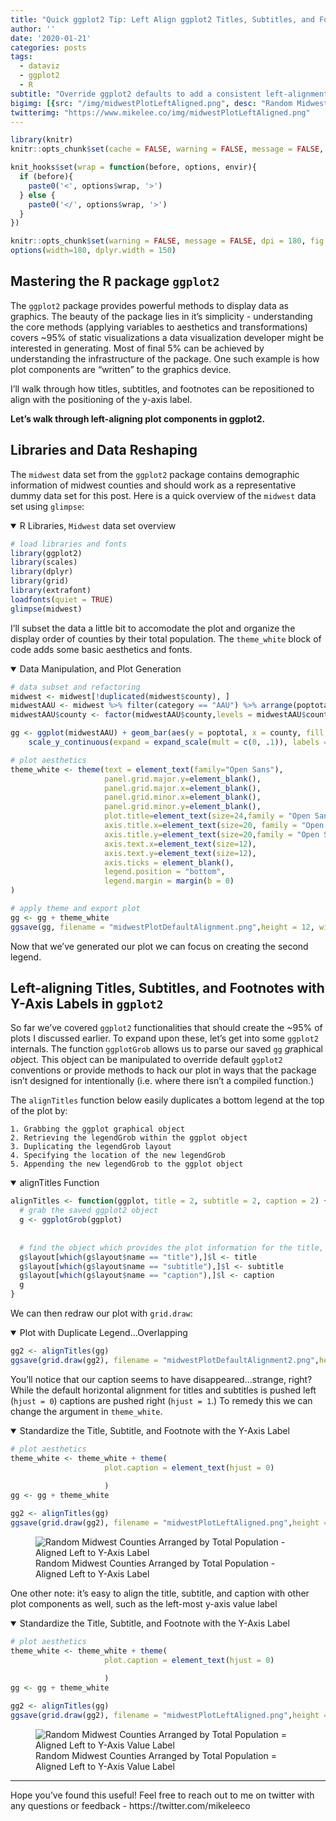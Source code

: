 ```yaml
---
title: "Quick ggplot2 Tip: Left Align ggplot2 Titles, Subtitles, and Footnotes with Y-Axis Label"
author: ''
date: '2020-01-21'
categories: posts
tags:
  - dataviz
  - ggplot2
  - R
subtitle: "Override ggplot2 defaults to add a consistent left-alignment throughout your figure"
bigimg: [{src: "/img/midwestPlotLeftAligned.png", desc: "Random Midwest Counties Arranged by Total Population - Left Aligned!"}]
twitterimg: "https://www.mikelee.co/img/midwestPlotLeftAligned.png"
---
```


```r
library(knitr)
knitr::opts_chunk$set(cache = FALSE, warning = FALSE, message = FALSE, dpi = 180, out.extra='class = "img-responsive"')

```

```r
knit_hooks$set(wrap = function(before, options, envir){
  if (before){
    paste0('<', options$wrap, '>')
  } else {
    paste0('</', options$wrap, '>')
  }
})

knitr::opts_chunk$set(warning = FALSE, message = FALSE, dpi = 180, fig.height = 5, fig.width = 7, fig.align = "center")
options(width=180, dplyr.width = 150)
```

## Mastering the R package `ggplot2`

The `ggplot2` package provides powerful methods to display data as graphics. The beauty of the package lies in it's simplicity - understanding the core methods (applying variables to aesthetics and transformations) covers ~95% of static visualizations a data visualization developer might be interested in generating. Most of final 5% can be achieved by understanding the infrastructure of the package. One such example is how plot components are "written" to the graphics device.

I'll walk through how titles, subtitles, and footnotes can be repositioned to align with the positioning of the y-axis label.

**Let's walk through left-aligning plot components in ggplot2.**

## Libraries and Data Reshaping

The `midwest` data set from the `ggplot2` package contains demographic information of midwest counties and should work as a representative dummy data set for this post. Here is a quick overview of the `midwest` data set using `glimpse`:

<details open>
<summary>R Libraries, `Midwest` data set overview</summary>
```r
# load libraries and fonts
library(ggplot2)
library(scales)
library(dplyr)
library(grid)
library(extrafont)
loadfonts(quiet = TRUE)
glimpse(midwest)
```
</details>
<p>

I'll subset the data a little bit to accomodate the plot and organize the display order of counties by their total population. The `theme_white` block of code adds some basic aesthetics and fonts.

<details open>
<summary>Data Manipulation, and Plot Generation</summary>
```r
# data subset and refactoring
midwest <- midwest[!duplicated(midwest$county), ]
midwestAAU <- midwest %>% filter(category == "AAU") %>% arrange(poptotal)
midwestAAU$county <- factor(midwestAAU$county,levels = midwestAAU$county,labels = toupper(midwestAAU$county))

gg <- ggplot(midwestAAU) + geom_bar(aes(y = poptotal, x = county, fill = state), stat = "identity") + 
    scale_y_continuous(expand = expand_scale(mult = c(0, .1)), labels = comma) + coord_flip() + theme_minimal() + labs(title = "Random Midwest Counties Arranged by Total Population",y = "Total Population", x  = "County", fill = "State", subtitle = "Chicago, Illinois (Cook County) is farm and away the most populous county in the Midwest", caption = "Source: Midwest demographics data set in the ggplot2 package.") + scale_fill_brewer(palette = "Set3")

# plot aesthetics
theme_white <- theme(text = element_text(family="Open Sans"),
                     panel.grid.major.y=element_blank(),
                     panel.grid.major.x=element_blank(),
                     panel.grid.minor.x=element_blank(),
                     panel.grid.minor.y=element_blank(),
                     plot.title=element_text(size=24,family = "Open Sans",lineheight=.75),
                     axis.title.x=element_text(size=20, family = "Open Sans Semibold"),
                     axis.title.y=element_text(size=20,family = "Open Sans Semibold"),
                     axis.text.x=element_text(size=12),
                     axis.text.y=element_text(size=12),
                     axis.ticks = element_blank(),
                     legend.position = "bottom",
                     legend.margin = margin(b = 0)
)

# apply theme and export plot
gg <- gg + theme_white
ggsave(gg, filename = "midwestPlotDefaultAlignment.png",height = 12, width = 12, dpi = 300, units = "in", device='png')
```
</details>
<p>

Now that we've generated our plot we can focus on creating the second legend.

## Left-aligning Titles, Subtitles, and Footnotes with Y-Axis Labels in `ggplot2`

So far we've covered `ggplot2` functionalities that should create the ~95% of plots I discussed earlier. To expand upon these, let's get into some `ggplot2` internals. The function `ggplotGrob` allows us to parse our saved `gg` *gr*aphical *ob*ject. This object can be manipulated to override default `ggplot2` conventions or provide methods to hack our plot in ways that the package isn't designed for intentionally (i.e. where there isn't a compiled function.)

The `alignTitles` function below easily duplicates a bottom legend at the top of the plot by:

    1. Grabbing the ggplot graphical object
    2. Retrieving the legendGrob within the ggplot object
    3. Duplicating the legendGrob layout
    4. Specifying the location of the new legendGrob
    5. Appending the new legendGrob to the ggplot object

<details open>
<summary>alignTitles Function</summary>
```r
alignTitles <- function(ggplot, title = 2, subtitle = 2, caption = 2) {
  # grab the saved ggplot2 object
  g <- ggplotGrob(ggplot)
  
  
  # find the object which provides the plot information for the title, subtitle, and caption
  g$layout[which(g$layout$name == "title"),]$l <- title
  g$layout[which(g$layout$name == "subtitle"),]$l <- subtitle
  g$layout[which(g$layout$name == "caption"),]$l <- caption
  g
}
```
</details>
<p>

We can then redraw our plot with `grid.draw`:

<details open>
<summary>Plot with Duplicate Legend...Overlapping</summary>
```r
gg2 <- alignTitles(gg)
ggsave(grid.draw(gg2), filename = "midwestPlotDefaultAlignment2.png",height = 12, width = 12, dpi = 300, units = "in", device='png')

```
</details>
<p>

You'll notice that our caption seems to have disappeared...strange, right? While the default horizontal alignment for titles and subtitles is pushed left (`hjust = 0`) captions are pushed right (`hjust = 1`.)  To remedy this we can change the argument in `theme_white`.

<details open>
<summary>Standardize the Title, Subtitle, and Footnote with the Y-Axis Label</summary>
```r
# plot aesthetics
theme_white <- theme_white + theme(
                     plot.caption = element_text(hjust = 0)
                     
                     )
gg <- gg + theme_white

gg2 <- alignTitles(gg)
ggsave(grid.draw(gg2), filename = "midwestPlotLeftAligned.png",height = 12, width = 12, dpi = 300, units = "in", device='png')

```
</details>
<p>

![Random Midwest Counties Arranged by Total Population - Aligned Left to Y-Axis Label](/img/midwestPlotLeftAligned.png)

One other note: it's easy to align the title, subtitle, and caption with other plot components as well, such as the left-most y-axis value label

<details open>
<summary>Standardize the Title, Subtitle, and Footnote with the Y-Axis Label</summary>
```r
# plot aesthetics
theme_white <- theme_white + theme(
                     plot.caption = element_text(hjust = 0)
                     
                     )
gg <- gg + theme_white

gg2 <- alignTitles(gg)
ggsave(grid.draw(gg2), filename = "midwestPlotLeftAligned.png",height = 12, width = 12, dpi = 300, units = "in", device='png')

```
</details>
<p>


![Random Midwest Counties Arranged by Total Population = Aligned Left to Y-Axis Value Label](/img/midwestPlotLeftAlignedAxisText.png)

<hr>

Hope you've found this useful! Feel free to reach out to me on twitter with any questions or feedback - https://twitter.com/mikeleeco

